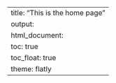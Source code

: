 ---
title: "This is the home page"
output: 
  html_document:
    toc: true
    toc_float: true
    theme: flatly
---